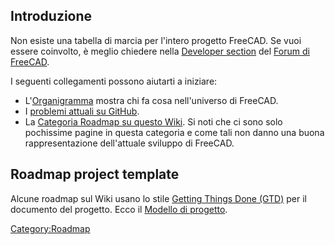 <languages/>

<span id="Introduction"></span>
== Introduzione ==

Non esiste una tabella di marcia per l'intero progetto FreeCAD. Se vuoi essere coinvolto, è meglio chiedere nella [https://forum.freecadweb.org/viewforum.php?f=10 Developer section] del [https://forum.freecadweb.org/index.php Forum di FreeCAD].

I seguenti collegamenti possono aiutarti a iniziare:
* L'[[Organization_chart/it|Organigramma]] mostra chi fa cosa nell'universo di FreeCAD.
* I [https://github.com/FreeCAD/FreeCAD/issues?q=is%3Aopen+is%3Aissue problemi attuali su GitHub].
* La [[:Category:Roadmap|Categoria Roadmap su questo Wiki]]. Si noti che ci sono solo pochissime pagine in questa categoria e come tali non danno una buona rappresentazione dell'attuale sviluppo di FreeCAD.

== Roadmap project template ==

Alcune roadmap sul Wiki usano lo stile [https://en.wikipedia.org/wiki/Getting_Things_Done#Methodology Getting Things Done (GTD)] per il documento del progetto. Ecco il [[Project_template|Modello di progetto]].


[[Category:Roadmap]]